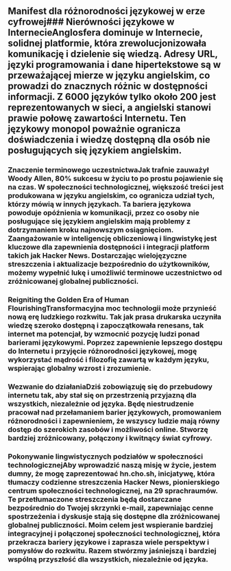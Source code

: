 
<Steps>

## Manifest dla różnorodności językowej w erze cyfrowej### Nierówności językowe w InternecieAnglosfera dominuje w Internecie, solidnej platformie, która zrewolucjonizowała komunikację i dzielenie się wiedzą. Adresy URL, języki programowania i dane hipertekstowe są w przeważającej mierze w języku angielskim, co prowadzi do znacznych różnic w dostępności informacji. Z 6000 języków tylko około 200 jest reprezentowanych w sieci, a angielski stanowi prawie połowę zawartości Internetu. Ten językowy monopol poważnie ogranicza doświadczenia i wiedzę dostępną dla osób nie posługujących się językiem angielskim.

### Znaczenie terminowego uczestnictwaJak trafnie zauważył Woody Allen, 80% sukcesu w życiu to po prostu pojawienie się na czas. W społeczności technologicznej, większość treści jest produkowana w języku angielskim, co ogranicza udział tych, którzy mówią w innych językach. Ta bariera językowa powoduje opóźnienia w komunikacji, przez co osoby nie posługujące się językiem angielskim mają problemy z dotrzymaniem kroku najnowszym osiągnięciom. Zaangażowanie w inteligencję obliczeniową i lingwistykę jest kluczowe dla zapewnienia dostępności i integracji platform takich jak Hacker News. Dostarczając wielojęzyczne streszczenia i aktualizacje bezpośrednio do użytkowników, możemy wypełnić lukę i umożliwić terminowe uczestnictwo od zróżnicowanej globalnej publiczności.

### Reigniting the Golden Era of Human FlourishingTransformacyjna moc technologii może przynieść nową erę ludzkiego rozkwitu. Tak jak prasa drukarska uczyniła wiedzę szeroko dostępną i zapoczątkowała renesans, tak internet ma potencjał, by wzmocnić pozycję ludzi ponad barierami językowymi. Poprzez zapewnienie lepszego dostępu do Internetu i przyjęcie różnorodności językowej, mogę wykorzystać mądrość i filozofię zawartą w każdym języku, wspierając globalny wzrost i zrozumienie.

### Wezwanie do działaniaDziś zobowiązuję się do przebudowy internetu tak, aby stał się on przestrzenią przyjazną dla wszystkich, niezależnie od języka. Będę niestrudzenie pracował nad przełamaniem barier językowych, promowaniem różnorodności i zapewnieniem, że wszyscy ludzie mają równy dostęp do szerokich zasobów i możliwości online. Stworzę bardziej zróżnicowany, połączony i kwitnący świat cyfrowy.

### Pokonywanie lingwistycznych podziałów w społeczności technologicznejAby wprowadzić naszą misję w życie, jestem dumny, że mogę zaprezentować hn.cho.sh, inicjatywę, która tłumaczy codzienne streszczenia Hacker News, pionierskiego centrum społeczności technologicznej, na 29 sprachraumów. Te przetłumaczone streszczenia będą dostarczane bezpośrednio do Twojej skrzynki e-mail, zapewniając cenne spostrzeżenia i dyskusje stają się dostępne dla zróżnicowanej globalnej publiczności. Moim celem jest wspieranie bardziej integracyjnej i połączonej społeczności technologicznej, która przekracza bariery językowe i zaprasza wiele perspektyw i pomysłów do rozkwitu. Razem stwórzmy jaśniejszą i bardziej wspólną przyszłość dla wszystkich, niezależnie od języka.

</Steps>
